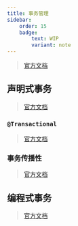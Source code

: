 ```yaml
---
title: 事务管理
sidebar:
    order: 15
    badge:
        text: WIP
        variant: note
---
```


> [官方文档](https://docs.spring.io/spring-framework/reference/data-access/transaction.html)

## 声明式事务

> [官方文档](https://docs.spring.io/spring-framework/reference/data-access/transaction/declarative.html)

### `@Transactional`

> [官方文档](https://docs.spring.io/spring-framework/reference/data-access/transaction/declarative/annotations.html)

### 事务传播性

> [官方文档](https://docs.spring.io/spring-framework/reference/data-access/transaction/declarative/tx-propagation.html)

## 编程式事务

> [官方文档](https://docs.spring.io/spring-framework/reference/data-access/transaction/programmatic.html)
